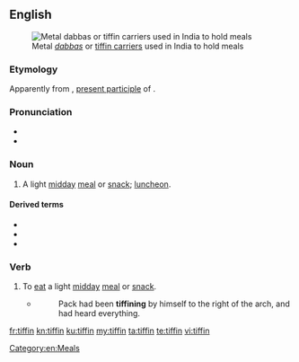 ==English==
{{was wotd|2016|August|2}}
{{wikipedia}}
[[File:Lunchbox - അടുക്കുപാത്രങ്ങൾ.JPG|thumb|Metal ''[[dabba]]s'' or [[tiffin carrier]]s used in India to hold meals]]

===Etymology===
Apparently from {{etyl|en-}} {{m|en|tiffing}}, [[present participle]] of {{m|en|tiff||to take a small [[drink#Verb|drink]], to [[sip#Verb|sip]]}} {{qualifier|slang}}.

===Pronunciation===
* {{IPA|/ˈtɪfɪn/|lang=en}}
* {{hyphenation|tif|fin|lang=en}}

===Noun===
{{en-noun}}

# {{label|en|Britain|India}} A light [[midday]] [[meal]] or [[snack]]; [[luncheon]].

====Derived terms====
* {{l|en|tiffin box}}
* {{l|en|tiffin carrier}}
* {{l|en|tiffin container}}

===Verb===
{{en-verb}}

# {{label|en|Britain|India|intransitive}} To [[eat]] a light [[midday]] [[meal]] or [[snack]].
#* {{w|Rudyard Kipling}}
#*: Pack had been '''tiffining''' by himself to the right of the arch, and had heard everything.

[[Category:en:Meals]]

[[fr:tiffin]]
[[kn:tiffin]]
[[ku:tiffin]]
[[my:tiffin]]
[[ta:tiffin]]
[[te:tiffin]]
[[vi:tiffin]]